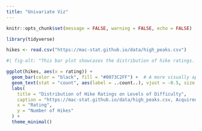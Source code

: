 ```yaml
---
title: "Univariate Viz"
---
```


```r
knitr::opts_chunk$set(message = FALSE, warning = FALSE, echo = FALSE)
```


```r
library(tidyverse)
```

```r
hikes <- read.csv("https://mac-stat.github.io/data/high_peaks.csv")
```

```r
#| fig-alt: "This bar plot showcases the distribution of hike ratings. 8 hikes were rated difficult; 11 were rated easy; 27 were rated moderate. The link to this data set is https://mac-stat.github.io/data/high_peaks.csv"

ggplot(hikes, aes(x = rating)) +
  geom_bar(color = "black", fill = "#0073C2FF") +  # A more visually appealing color
  geom_text(stat = "count", aes(label = ..count..), vjust = -0.5, size = 3) + # Adds count labels
  labs(
    title = "Distribution of Hike Ratings on Levels of Difficulty",
    caption = "https://mac-stat.github.io/data/high_peaks.csv, Acquired:Jan 31, 2025",
    x = "Rating",
    y = "Number of Hikes"
  ) +
  theme_minimal() 
```

